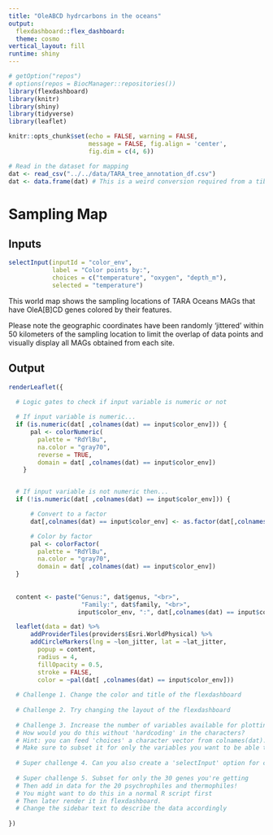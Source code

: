```yaml
---
title: "OleABCD hydrcarbons in the oceans"
output:
  flexdashboard::flex_dashboard:
  theme: cosmo
vertical_layout: fill
runtime: shiny
---
```

  
```r
# getOption("repos")
# options(repos = BiocManager::repositories())
library(flexdashboard)
library(knitr)
library(shiny)
library(tidyverse)
library(leaflet)

knitr::opts_chunk$set(echo = FALSE, warning = FALSE,
                      message = FALSE, fig.align = 'center',
                      fig.dim = c(4, 6))
```


```r
# Read in the dataset for mapping
dat <- read_csv("../../data/TARA_tree_annotation_df.csv")
dat <- data.frame(dat) # This is a weird conversion required from a tibble to a data frame
```

Sampling Map
=====================================
Inputs {.sidebar data-width=350}
----------------------------------------------------------------------

```r
selectInput(inputId = "color_env", 
            label = "Color points by:", 
            choices = c("temperature", "oxygen", "depth_m"),
            selected = "temperature")
```

This world map shows the sampling locations of TARA Oceans MAGs that have OleA[B]CD genes colored by their features.

Please note the geographic coordinates have been randomly 'jittered' within 50 kilometers of the sampling location to limit the overlap of data points and  visually display all MAGs obtained from each site.

Output
----------------------------------------------------------------------
```r

renderLeaflet({

  # Logic gates to check if input variable is numeric or not  
    
  # If input variable is numeric...
  if (is.numeric(dat[ ,colnames(dat) == input$color_env])) {
      pal <- colorNumeric(
        palette = "RdYlBu",
        na.color = "gray70",
        reverse = TRUE,
        domain = dat[ ,colnames(dat) == input$color_env])
    }


  # If input variable is not numeric then...
  if (!is.numeric(dat[ ,colnames(dat) == input$color_env])) {

      # Convert to a factor
      dat[,colnames(dat) == input$color_env] <- as.factor(dat[,colnames(dat) == input$color_env])

      # Color by factor
      pal <- colorFactor(
        palette = "RdYlBu",
        na.color = "gray70",
        domain = dat[ ,colnames(dat) == input$color_env])
  }
   
    
  content <- paste("Genus:", dat$genus, "<br>",
                    "Family:", dat$family, "<br>",
                   input$color_env, ":", dat[,colnames(dat) == input$color_env])

  leaflet(data = dat) %>%
      addProviderTiles(providers$Esri.WorldPhysical) %>%
      addCircleMarkers(lng = ~lon_jitter, lat = ~lat_jitter,
        popup = content,
        radius = 4,      
        fillOpacity = 0.5, 
        stroke = FALSE,
        color = ~pal(dat[ ,colnames(dat) == input$color_env]))
  
  # Challenge 1. Change the color and title of the flexdashboard
  
  # Challenge 2. Try changing the layout of the flexdashboard
  
  # Challenge 3. Increase the number of variables available for plotting. 
  # How would you do this without 'hardcoding' in the characters?
  # Hint: you can feed 'choices' a character vector from colnames(dat). 
  # Make sure to subset it for only the variables you want to be able to plot!
  
  # Super challenge 4. Can you also create a 'selectInput' option for circle radius size?
  
  # Super challenge 5. Subset for only the 30 genes you're getting
  # Then add in data for the 20 psychrophiles and thermophiles!
  # You might want to do this in a normal R script first
  # Then later render it in flexdashboard.
  # Change the sidebar text to describe the data accordingly 
  
})
```
 